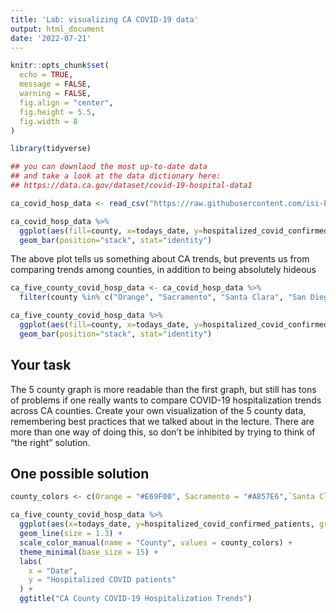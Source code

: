 ```yaml
---
title: 'Lab: visualizing CA COVID-19 data'
output: html_document
date: '2022-07-21'
---
```


```r
knitr::opts_chunk$set(
  echo = TRUE,
  message = FALSE,
  warning = FALSE,
  fig.align = "center",
  fig.height = 5.5,
  fig.width = 8
)
```


```r
library(tidyverse)
```

```r
## you can downlaod the most up-to-date data
## and take a look at the data dictionary here: 
## https://data.ca.gov/dataset/covid-19-hospital-data1

ca_covid_hosp_data <- read_csv("https://raw.githubusercontent.com/isi-buds/program-2022/main/week2-material/day09/covid19hospitalbycounty.csv")
```

```r
ca_covid_hosp_data %>% 
  ggplot(aes(fill=county, x=todays_date, y=hospitalized_covid_confirmed_patients)) +
  geom_bar(position="stack", stat="identity")
```

The above plot tells us something about CA trends, but prevents us from comparing trends among counties, in addition to being absolutely hideous

```r
ca_five_county_covid_hosp_data <- ca_covid_hosp_data %>%
  filter(county %in% c("Orange", "Sacramento", "Santa Clara", "San Diego", "San Francisco"))

ca_five_county_covid_hosp_data %>% 
  ggplot(aes(fill=county, x=todays_date, y=hospitalized_covid_confirmed_patients)) +
  geom_bar(position="stack", stat="identity")
```

## Your task
The 5 county graph is more readable than the first graph, but still has tons of problems if one really wants to compare COVID-19 hospitalization trends across CA counties. Create your own visualization of the 5 county data, remembering best practices that we talked about in the lecture. There are more than one way of doing this, so don't be inhibited by trying to think of "the right" solution. 

## One possible solution

```r
county_colors <- c(Orange = "#E69F00", Sacramento = "#A857E6",`Santa Clara` = "#0072B2", `San Diego` = "#CC79A7", `San Francisco` = "#009E73")
```

```r
ca_five_county_covid_hosp_data %>% 
  ggplot(aes(x=todays_date, y=hospitalized_covid_confirmed_patients, group = county, color = county)) +
  geom_line(size = 1.3) + 
  scale_color_manual(name = "County", values = county_colors) + 
  theme_minimal(base_size = 15) + 
  labs(
    x = "Date",
    y = "Hospitalized COVID patients"
  ) + 
  ggtitle("CA County COVID-19 Hospitalization Trends")
  
```